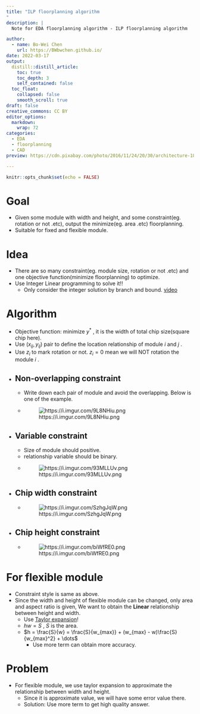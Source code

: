 ```yaml
---
title: "ILP floorplanning algorithm
"
description: |
  Note for EDA floorplanning algorithm - ILP floorplanning algorithm

author:
  - name: Bo-Wei Chen
    url: https://BWbwchen.github.io/
date: 2022-03-17
output:
  distill::distill_article:
    toc: true
    toc_depth: 3
    self_contained: false
  toc_float: 
    collapsed: false
    smooth_scroll: true
draft: false
creative_commons: CC BY
editor_options: 
  markdown: 
    wrap: 72
categories:
  - EDA
  - floorplanning
  - CAD
preview: https://cdn.pixabay.com/photo/2016/11/24/20/30/architecture-1857175_960_720.jpg

---
```



```r
knitr::opts_chunk$set(echo = FALSE)
```

# Goal
- Given some module with width and height, and some constraint(eg. rotation or not .etc), output the minimize(eg. area .etc) floorplanning.
- Suitable for fixed and flexible module.

# Idea
- There are so many constraint(eg. module size, rotation or not .etc) and one objective function(minimize floorplanning) to optimize.
- Use Integer Linear programming to solve it!!
	- Only consider the integer solution by branch and bound. [video](https://www.youtube.com/watch?v=upcsrgqdeNQ)

# Algorithm
- Objective function: minimize $y^*$ , it is the width of total chip size(square chip here).
- Use $(x_{ij}, y_{ij})$ pair to define the location relationship of module $i$ and $j$ .
- Use $z_i$ to mark rotation or not. $z_i = 0$ mean we will NOT rotation the module $i$ .
- ## Non-overlapping constraint
	- Write down each pair of module and avoid the overlapping. Below is one of the example.
	- ![https://i.imgur.com/9L8NHiu.png](https://i.imgur.com/9L8NHiu.png)
- ## Variable constraint
	- Size of module should positive.
	- relationship variable should be binary.
	- ![https://i.imgur.com/93MLLUv.png](https://i.imgur.com/93MLLUv.png)
- ## Chip width constraint
	- ![https://i.imgur.com/SzhgJqW.png](https://i.imgur.com/SzhgJqW.png)
- ## Chip height constraint
	- ![https://i.imgur.com/biWfRE0.png](https://i.imgur.com/biWfRE0.png)

# For flexible module
- Constraint style is same as above.
- Since the width and height of flexible module can be changed, only area and aspect ratio is given, We want to obtain the **Linear** relationship between height and width.
	- Use [Taylor expansion](https://www.wikiwand.com/en/Taylor_series#/Definition)!
	- $hw = S$ , $S$ is the area.
	- $h = \frac{S}{w} = \frac{S}{w_{max}} + (w_{max} - w)\frac{S}{w_{max}^2} + \dots$
		- Use more term can obtain more accuracy.

# Problem
- For flexible module, we use taylor expansion to approximate the relationship between width and height.
	- Since it is approximate value, we will have some error value there.
	- Solution: Use more term to get high quality answer.